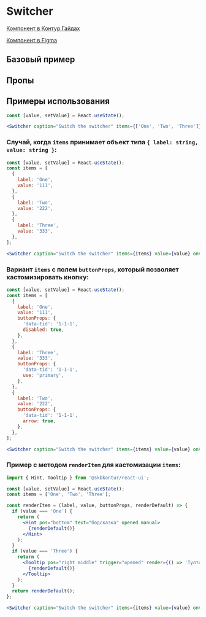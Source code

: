 
<Meta of={SwitcherStories} />

# Switcher

[Компонент в Контур.Гайдах](https://guides.kontur.ru/components/selection-elements/switcher/)

[Компонент в Figma](https://www.figma.com/file/87ScqxPzJpF9DcVBNYWOjM/%E2%9A%A1-Kontur-UI-Modern-Layout?node-id=281%3A17973)

<Description />

## Базовый пример

<Primary />

## Пропы

<Controls />

## Примеры использования

```jsx harmony
const [value, setValue] = React.useState();

<Switcher caption="Switch the switcher" items={['One', 'Two', 'Three']} value={value} onValueChange={setValue} />;
```

### Случай, когда `items` принимает объект типа `{ label: string, value: string }`:

```jsx harmony
const [value, setValue] = React.useState();
const items = [
  {
    label: 'One',
    value: '111',
  },
  {
    label: 'Two',
    value: '222',
  },
  {
    label: 'Three',
    value: '333',
  },
];

<Switcher caption="Switch the switcher" items={items} value={value} onValueChange={setValue} />;
```

### Вариант `items` с полем `buttonProps`, который позволяет кастомизировать кнопку:

```jsx harmony
const [value, setValue] = React.useState();
const items = [
  {
    label: 'One',
    value: '111',
    buttonProps: {
      'data-tid': '1-1-1',
      disabled: true,
    },
  },
  {
    label: 'Three',
    value: '333',
    buttonProps: {
      'data-tid': '1-1-1',
      use: 'primary',
    },
  },
  {
    label: 'Two',
    value: '222',
    buttonProps: {
      'data-tid': '1-1-1',
      arrow: true,
    },
  },
];

<Switcher caption="Switch the switcher" items={items} value={value} onValueChange={setValue} />;
```

### Пример с методом `renderItem` для кастомизации `items`:

```jsx harmony
import { Hint, Tooltip } from '@skbkontur/react-ui';

const [value, setValue] = React.useState();
const items = ['One', 'Two', 'Three'];

const renderItem = (label, value, buttonProps, renderDefault) => {
  if (value === 'One') {
    return (
      <Hint pos="bottom" text="Подсказка" opened manual>
        {renderDefault()}
      </Hint>
    );
  }
  if (value === 'Three') {
    return (
      <Tooltip pos="right middle" trigger="opened" render={() => 'Тултип'}>
        {renderDefault()}
      </Tooltip>
    );
  }
  return renderDefault();
};

<Switcher caption="Switch the switcher" items={items} value={value} onValueChange={setValue} renderItem={renderItem} />;
```
